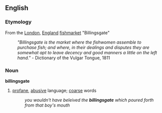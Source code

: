 ==English==
=== Etymology ===
From the [[London]], [[England]] [[fishmarket]] "Billingsgate"
: ''"Billingsgate is the market where the fishwomen assemble to purchase fish; and where, in their dealings and disputes they are somewhat apt to leave decency and good manners a little on the left hand."'' - Dictionary of the Vulgar Tongue, 1811

=== Noun ===
'''billingsgate'''
# [[profane]], [[abusive]] language; [[coarse]] words
#: ''you wouldn't have beleived the '''billingsgate''' which poured forth from that boy's mouth''